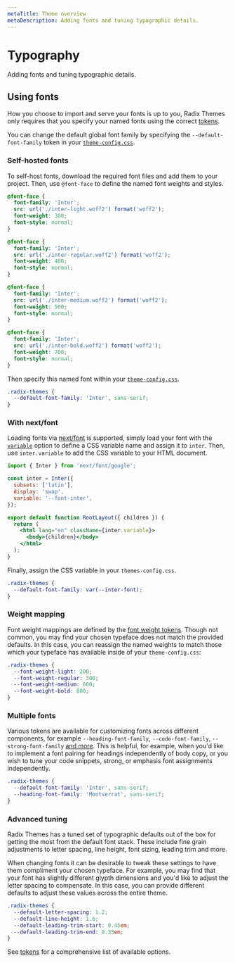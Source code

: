 ```yaml
---
metaTitle: Theme overview
metaDescription: Adding fonts and tuning typographic details.
---
```


# Typography

<Description>Adding fonts and tuning typographic details.</Description>

## Using fonts

How you choose to import and serve your fonts is up to you, Radix Themes only requires that you specify your named fonts using the correct [tokens](/docs/themes/theme/tokens#typography).

You can change the default global font family by specifying the `--default-font-family` token in your [`theme-config.css`](/docs/themes/theme/tokens#modifying-tokens).

### Self-hosted fonts

To self-host fonts, download the required font files and add them to your project. Then, use `@font-face` to define the named font weights and styles.

```css
@font-face {
  font-family: 'Inter';
  src: url('./inter-light.woff2') format('woff2');
  font-weight: 300;
  font-style: normal;
}

@font-face {
  font-family: 'Inter';
  src: url('./inter-regular.woff2') format('woff2');
  font-weight: 400;
  font-style: normal;
}

@font-face {
  font-family: 'Inter';
  src: url('./inter-medium.woff2') format('woff2');
  font-weight: 500;
  font-style: normal;
}

@font-face {
  font-family: 'Inter';
  src: url('./inter-bold.woff2') format('woff2');
  font-weight: 700;
  font-style: normal;
}
```

Then specify this named font within your [`theme-config.css`](/docs/themes/theme/tokens#modifying-tokens).

```css
.radix-themes {
  --default-font-family: 'Inter', sans-serif;
}
```

### With next/font

Loading fonts via [next/font](https://nextjs.org/docs/app/api-reference/components/font) is supported, simply load your font with the [`variable`](https://nextjs.org/docs/app/api-reference/components/font#variable) option to define a CSS variable name and assign it to `inter`. Then, use `inter.variable` to add the CSS variable to your HTML document.

```jsx
import { Inter } from 'next/font/google';

const inter = Inter({
  subsets: ['latin'],
  display: 'swap',
  variable: '--font-inter',
});

export default function RootLayout({ children }) {
  return (
    <html lang="en" className={inter.variable}>
      <body>{children}</body>
    </html>
  );
}
```

Finally, assign the CSS variable in your `themes-config.css`.

```css
.radix-themes {
  --default-font-family: var(--inter-font);
}
```

### Weight mapping

Font weight mappings are defined by the [font weight tokens](/docs/themes/theme/tokens#font-weight). Though not common, you may find your chosen typeface does not match the provided defaults. In this case, you can reassign the named weights to match those which your typeface has available inside of your `theme-config.css`:

```css
.radix-themes {
  --font-weight-light: 200;
  --font-weight-regular: 300;
  --font-weight-medium: 600;
  --font-weight-bold: 800;
}
```

### Multiple fonts

Various tokens are available for customizing fonts across different components, for example `--heading-font-family`, `--code-font-family`, `--strong-font-family` [and more](/docs/themes/theme/tokens#advanced-settings). This is helpful, for example, when you'd like to implement a font pairing for headings independently of body copy, or you wish to tune your code snippets, strong, or emphasis font assignments independently.

```css
.radix-themes {
  --default-font-family: 'Inter', sans-serif;
  --heading-font-family: 'Montserrat', sans-serif;
}
```

### Advanced tuning

Radix Themes has a tuned set of typographic defaults out of the box for getting the most from the default font stack. These include fine grain adjustments to letter spacing, line height, font sizing, leading trim and more.

When changing fonts it can be desirable to tweak these settings to have them compliment your chosen typeface. For example, you may find that your font has slightly different glypth dimensions and you'd like to adjust the letter spacing to compensate. In this case, you can provide different defaults to adjust these values across the entire theme.

```css
.radix-themes {
  --default-letter-spacing: 1.2;
  --default-line-height: 1.6;
  --default-leading-trim-start: 0.45em;
  --default-leading-trim-end: 0.35em;
}
```

See [tokens](/docs/themes/theme/tokens#typography) for a comprehensive list of available options.
